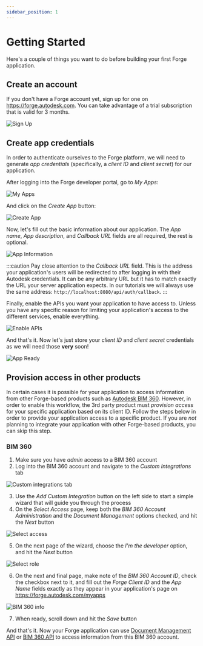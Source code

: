 ```yaml
---
sidebar_position: 1
---
```


# Getting Started

Here's a couple of things you want to do before building your first Forge application.

## Create an account

If you don't have a Forge account yet, sign up for one on https://forge.autodesk.com.
You can take advantage of a trial subscription that is valid for 3 months.

![Sign Up](./_shared/sign-up.png)

## Create app credentials

In order to authenticate ourselves to the Forge platform, we will need to generate
_app credentials_ (specifically, a _client ID_ and _client secret_) for our application.

After logging into the Forge developer portal, go to _My Apps_:

![My Apps](./_shared/my-apps.png)

And click on the _Create App_ button:

![Create App](./_shared/create-app.png)

Now, let's fill out the basic information about our application. The _App name_,
_App description_, and _Callback URL_ fields are all required, the rest is optional.

![App Information](./_shared/app-information.png)

:::caution
Pay close attention to the _Callback URL_ field. This is the address your application's
users will be redirected to after logging in with their Autodesk credentials. It can be
any arbitrary URL but it has to match exactly the URL your server application expects.
In our tutorials we will always use the same address: `http://localhost:8080/api/auth/callback`.
:::

Finally, enable the APIs you want your application to have access to. Unless you have
any specific reason for limiting your application's access to the different services,
enable everything.

![Enable APIs](./_shared/enable-apis.png)

And that's it. Now let's just store your _client ID_ and _client secret_ credentials as
we will need those **very** soon!

![App Ready](./_shared/app-ready.png)

## Provision access in other products

In certain cases it is possible for your application to access information from other
Forge-based products such as [Autodesk BIM 360](https://www.autodesk.com/bim-360).
However, in order to enable this workflow, the 3rd party product must _provision access_
for your specific application based on its client ID. Follow the steps below in order
to provide your application access to a specific product. If you are _not_ planning
to integrate your application with other Forge-based products, you can skip this step.

### BIM 360

1. Make sure you have _admin_ access to a BIM 360 account
2. Log into the BIM 360 account and navigate to the _Custom Integrations_ tab

![Custom integrations tab](./_shared/provisioning/custom-integrations.png)

3. Use the _Add Custom Integration_ button on the left side to start a simple wizard
that will guide you through the process
4. On the _Select Access_ page, keep both the _BIM 360 Account Administration_
and the _Document Management_ options checked, and hit the _Next_ button

![Select access](./_shared/provisioning/select-access.png)

5. On the next page of the wizard, choose the _I'm the developer_ option, and hit
the _Next_ button

![Select role](./_shared/provisioning/i-am-developer.png)

6. On the next and final page, make note of the _BIM 360 Account ID_, check the
checkbox next to it, and fill out the _Forge Client ID_ and the _App Name_ fields
exactly as they appear in your application's page on https://forge.autodesk.com/myapps

![BIM 360 info](./_shared/provisioning/bim360-info.png)

7. When ready, scroll down and hit the _Save_ button

And that's it. Now your Forge application can use [Document Management API](https://forge.autodesk.com/en/docs/data/v2/developers_guide/overview/)
or [BIM 360 API](https://forge.autodesk.com/en/docs/bim360/v1/overview/introduction/)
to access information from this BIM 360 account.

